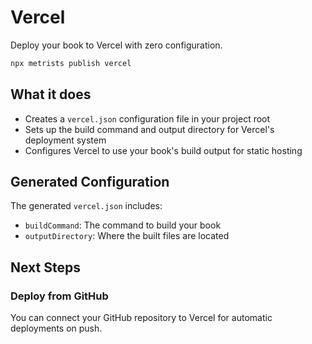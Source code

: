 # Vercel

Deploy your book to Vercel with zero configuration.

```bash
npx metrists publish vercel
```

## What it does

- Creates a `vercel.json` configuration file in your project root
- Sets up the build command and output directory for Vercel's deployment system
- Configures Vercel to use your book's build output for static hosting

## Generated Configuration

The generated `vercel.json` includes:
- `buildCommand`: The command to build your book
- `outputDirectory`: Where the built files are located

## Next Steps

### Deploy from GitHub

You can connect your GitHub repository to Vercel for automatic deployments on push.


<VercelDeployGenerator />

